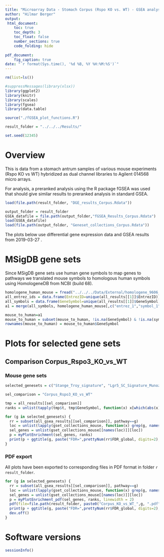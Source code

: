 ```yaml
---
title: "Microarray Data - Stomach Corpus (Rspo KO vs. WT) - GSEA analysis on DGE results - Plots"
author: "Hilmar Berger"
output: 
 html_document:
    toc: true
    toc_depth: 3
    toc_float: false
    number_sections: true
    code_folding: hide
    
pdf_document:
    fig_caption: true
date: "`r format(Sys.time(), '%d %B, %Y %H:%M:%S')`"
---
```


```r
rm(list=ls())

#suppressMessages(library(xlsx))
library(ggplot2)
library(knitr)
library(scales)
library(fgsea)
library(data.table)

source("./fGSEA_plot_functions.R")

result_folder = "../../../Results/"

set.seed(12345)
```

# Overview

This is data from a stomach antrum samples of various mouse experiments (Rspo KO vs WT) hybridized as dual channel libraries to Agilent 014568 micro arrays. 

For analysis, a preranked analysis using the R package fGSEA was used that should give similar results to preranked analysis in standard GSEA. 


```r
load(file.path(result_folder, "DGE_results_Corpus.Rdata"))
```

```r
output_folder = result_folder
GSEA_datafile = file.path(output_folder,"fGSEA_Results_Corpus.Rdata")
load(GSEA_datafile)
load(file.path(output_folder, "Geneset_collections_Corpus.Rdata"))
```


The plots below use differential gene expression data and GSEA results from 2019-03-27 .


# MSigDB gene sets

Since MSigDB gene sets use human gene symbols to map genes to pathways we translated mouse symbols to homologous human symbols using HomologeneDB from NCBI (build 68). 


```r
homologene_human_mouse = fread("../../../Data/External/homologene_9606_10090.txt")
all_entrez_ids = data.frame(EntrezID=unique(all_results[[1]]$EntrezID))
all_symbols = data.frame(GeneSymbol=unique(all_results[[1]]$GeneSymbol))
a1 = merge(all_symbols, homologene_human_mouse[,c("entrez_1","symbol_1","symbol_2"), with=F], by.x="GeneSymbol", by.y="symbol_2", all.x=T, sort=F)

mouse_to_human=a1
mouse_to_human = subset(mouse_to_human, !is.na(GeneSymbol) & !is.na(symbol_1) & !symbol_1 == "")
rownames(mouse_to_human) = mouse_to_human$GeneSymbol
```


# Plots for selected gene sets

## Comparison Corpus_Rspo3_KO_vs_WT

### Mouse gene sets

```r
selected_genesets = c("Stange_Troy_signature", "Lgr5_SC_Signature_Munoz")
```


```r
sel_comparison = "Corpus_Rspo3_KO_vs_WT"
```


```r
tmp = all_results[[sel_comparison]]
ranks = unlist(tapply(tmp$t, tmp$GeneSymbol, function(x) x[which(abs(x)==max(abs(x)))] ))

for (g in selected_genesets) {
  rr = subset(all_gsea_results[[sel_comparison]], pathway==g)
  loc = unlist(lapply(gset_collections_mouse, function(x) grep(g, names(x))))
  sel_genes = unlist(gset_collections_mouse[[names(loc)]][loc])
  p = myPlotEnrichment(sel_genes, ranks)
  print(p + ggtitle(g, paste("FDR=",prettyNum(rr$FDR_global, digits=2),", p=",prettyNum(rr$pval, digits=2), ", ES=",prettyNum(rr$ES, digits=2), ", NES=",prettyNum(rr$NES, digits=2) ) ) )
}
```


### PDF export

All plots have been exported to corresponding files in PDF format in folder `r result_folder`.

```r
for (g in selected_genesets) {
  rr = subset(all_gsea_results[[sel_comparison]], pathway==g)
  loc = unlist(lapply(gset_collections_mouse, function(x) grep(g, names(x))))
  sel_genes = unlist(gset_collections_mouse[[names(loc)]][loc])
  p = myPlotEnrichment_pdf(sel_genes, ranks, linewidth = 2)
  pdf(file=file.path(result_folder, paste0("Corpus_KO_vs_WT_",g, ".pdf")), width=8, height = 6)
  print(p + ggtitle(g, paste("FDR=",prettyNum(rr$FDR_global, digits=2),", p=",prettyNum(rr$pval, digits=2), ", ES=",prettyNum(rr$ES, digits=2), ", NES=",prettyNum(rr$NES, digits=2) ) ) )
  dev.off()
}
```


# Software versions

```r
sessionInfo()
```


